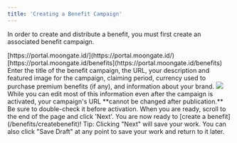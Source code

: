 ```yaml
---
title: 'Creating a Benefit Campaign'
---
```


In order to create and distribute a benefit, you must first create an associated benefit campaign.

<Steps>
  <Step title="Sign into the Moongate Merchant Portal">
    [https://portal.moongate.id/](https://portal.moongate.id/)
  </Step>
  <Step title="Navigate to the 'Benefits' tab and click 'Create'">
    [https://portal.moongate.id/benefits](https://portal.moongate.id/benefits)
  </Step>
  <Step title="Add basic benefit campaign information">
    Enter the title of the benefit campaign, the URL, your description and featured image for the campaign, claiming period, currency used to purchase premium benefits (if any), and information about your brand.
    <img src="/images/creating-campaign/ticketing/creating an event/Fill Event Basic Info.png"/>
    <Warning>
        While you can edit most of this information even after the campaign is activated,
        your campaign's URL **cannot be changed after publication.** Be sure to double-check it
        before activation.
    </Warning>
    When you are ready, scroll to the end of the page and click 'Next'. You are now ready to [create a benefit](/benefits/createbenefit)!
    <Tip>
        Tip: Clicking "Next" will save your work. You can also click "Save Draft" at any point
        to save your work and return to it later.  
    </Tip>
  </Step>
        
</Steps>